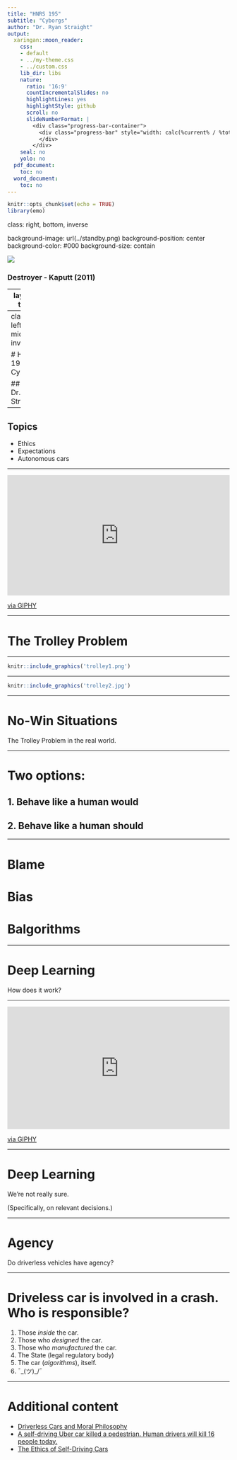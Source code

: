 ```yaml
---
title: "HNRS 195"
subtitle: "Cyborgs"
author: "Dr. Ryan Straight"
output:
  xaringan::moon_reader:
    css:
    - default
    - ../my-theme.css
    - ../custom.css
    lib_dir: libs
    nature:
      ratio: '16:9'
      countIncrementalSlides: no
      highlightLines: yes
      highlightStyle: github
      scroll: no
      slideNumberFormat: |
        <div class="progress-bar-container">
          <div class="progress-bar" style="width: calc(%current% / %total% * 100%);">
          </div>
        </div>
    seal: no
    yolo: no
  pdf_document:
    toc: no
  word_document:
    toc: no
---
```


```r
knitr::opts_chunk$set(echo = TRUE)
library(emo)
```

class: right, bottom, inverse

background-image: url(../standby.png)
background-position: center
background-color: #000
background-size: contain

<img src="../album-covers/destroyer-kaputt-2011.jpg"><br /><h3 style="album">Destroyer - Kaputt (2011)</h3>

---
layout: true

<div class="my-header"></div>
<div class="my-footer"><span>HNRS 195: Cyborgs</span></div> 


---
class: left, middle, inverse

# HNRS 195: Cyborgs

## Dr. Ryan Straight

---

## Topics

+ Ethics
+ Expectations
+ Autonomous cars

---

<div style="width:100%;height:0;padding-bottom:54%;position:relative;"><iframe src="https://giphy.com/embed/FNui5ElRzRE0U" width="100%" height="100%" style="position:absolute" frameBorder="0" class="giphy-embed" allowFullScreen></iframe></div><p><a href="https://giphy.com/gifs/FNui5ElRzRE0U">via GIPHY</a></p>

---

# The Trolley Problem

---

```r
knitr::include_graphics('trolley1.png')
```


---

```r
knitr::include_graphics('trolley2.jpg')
```

---

# No-Win Situations

The Trolley Problem in the real world.

---

# Two options:

## 1. Behave like a human **would**

## 2. Behave like a human **should**

---

# Blame

# Bias

# Balgorithms

---

# Deep Learning

How does it work?

---

<div style="width:100%;height:0;padding-bottom:55%;position:relative;"><iframe src="https://giphy.com/embed/AMqCTHuCMFpM4" width="100%" height="100%" style="position:absolute" frameBorder="0" class="giphy-embed" allowFullScreen></iframe></div><p><a href="https://giphy.com/gifs/adventure-time-tired-bmo-AMqCTHuCMFpM4">via GIPHY</a></p>

---

# Deep Learning

We're not really sure.

(Specifically, on relevant decisions.)

---

# Agency

Do driverless vehicles have agency?

---

# Driveless car is involved in a crash. Who is responsible?

1. Those _inside_ the car.
1. Those who _designed_ the car.
1. Those who _manufactured_ the car.
1. The State (legal regulatory body)
1. The car (_algorithms_), itself.
1. ¯\_(ツ)_/¯


---

# Additional content

+ [Driverless Cars and Moral Philosophy](https://medium.com/@paddybettington/driverless-cars-moral-philosophy-3abe649a41d)
+ [A self-driving Uber car killed a pedestrian. Human drivers will kill 16 people today.](https://www.vox.com/science-and-health/2018/3/19/17139868/self-driving-uber-killed-pedestrian-human-drivers-deadly)
+ [The Ethics of Self-Driving Cars](https://www.youtube.com/watch?v=ozcaLnTuidU)
